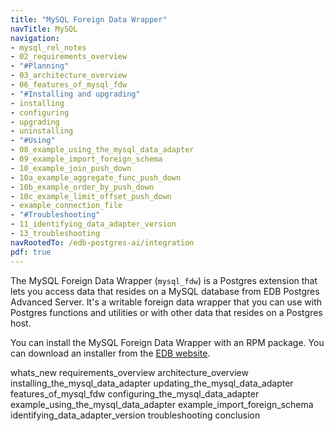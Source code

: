```yaml
---
title: "MySQL Foreign Data Wrapper"
navTitle: MySQL
navigation:
- mysql_rel_notes
- 02_requirements_overview
- "#Planning"
- 03_architecture_overview
- 06_features_of_mysql_fdw
- "#Installing and upgrading"
- installing
- configuring
- upgrading
- uninstalling
- "#Using"
- 08_example_using_the_mysql_data_adapter
- 09_example_import_foreign_schema
- 10_example_join_push_down
- 10a_example_aggregate_func_push_down
- 10b_example_order_by_push_down
- 10c_example_limit_offset_push_down
- example_connection_file
- "#Troubleshooting"
- 11_identifying_data_adapter_version
- 13_troubleshooting
navRootedTo: /edb-postgres-ai/integration
pdf: true
---
```


The MySQL Foreign Data Wrapper (`mysql_fdw`) is a Postgres extension that lets you access data that resides on a MySQL database from EDB Postgres Advanced Server. It's a writable foreign data wrapper that you can use with Postgres functions and utilities or with other data that resides on a Postgres host.

You can install the MySQL Foreign Data Wrapper with an RPM package. You can download an installer from the [EDB website](https://www.enterprisedb.com/software-downloads-postgres/).

<div class="toctree" maxdepth="4">

whats_new requirements_overview architecture_overview installing_the_mysql_data_adapter updating_the_mysql_data_adapter features_of_mysql_fdw configuring_the_mysql_data_adapter example_using_the_mysql_data_adapter example_import_foreign_schema identifying_data_adapter_version troubleshooting conclusion

</div>
